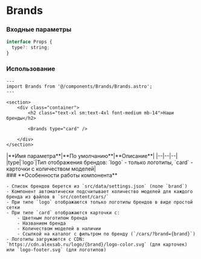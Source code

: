 # Brands

### Входные параметры

```js
interface Props {
  type?: string;
}
```

### Использование

```astro
---
import Brands from '@/components/Brands/Brands.astro';
---

<section>
    <div class="container">
        <h2 class="text-xl sm:text-4xl font-medium mb-14">Наши бренды</h2>

        <Brands type="card" />

    </div>
</section>
```

<div class="*:!text-left my-10">
    |**Имя параметра**|**По умолчанию**|**Описание**|
    |--|--|--|
	|type|`logo`|Тип отображения брендов: `logo` - только логотипы, `card` - карточки с количеством моделей|
</div>

<div class="*:!text-left mb-10">
    ### **Особенности работы компонента**
    
    - Список брендов берется из `src/data/settings.json` (поле `brand`)
    - Компонент автоматически подсчитывает количество моделей для каждого бренда из файлов в `src/content/cars/`
    - При типе `logo` отображаются только логотипы брендов в виде простой сетки
    - При типе `card` отображаются карточки с:
        - Цветным логотипом бренда
        - Названием бренда
        - Количеством моделей в наличии
        - Ссылкой на каталог с фильтром по бренду (`/cars/?brand={brand}`)
    - Логотипы загружаются с CDN: `https://cdn.alexsab.ru/logo/{brand}/logo-color.svg` (для карточек) или `logo-footer.svg` (для логотипов)
</div>

